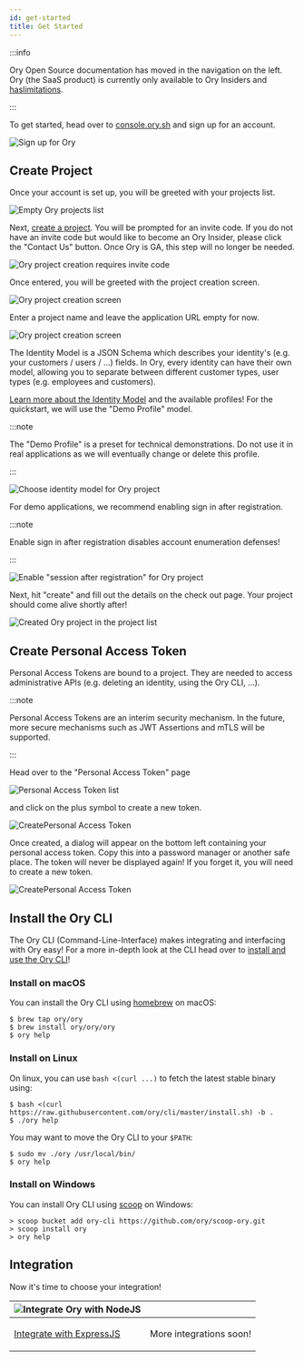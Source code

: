 ```yaml
---
id: get-started
title: Get Started
---
```


:::info

Ory Open Source documentation has moved in the navigation on the left. Ory (the
SaaS product) is currently only available to Ory Insiders and
[haslimitations](./early-access.mdx).

:::

To get started, head over to [console.ory.sh](https://console.ory.sh) and sign
up for an account.

![Sign up for Ory](./images/get-started/signup.png)

## Create Project

Once your account is set up, you will be greeted with your projects list.

![Empty Ory projects list](./images/get-started/project-list-empty.png)

Next, [create a project](https://console.ory.sh/projects/create). You will be
prompted for an invite code. If you do not have an invite code but would like to
become an Ory Insider, please click the "Contact Us" button. Once Ory is GA,
this step will no longer be needed.

![Ory project creation requires invite code](./images/get-started/create-project-invite-code.png)

Once entered, you will be greeted with the project creation screen.

![Ory project creation screen](./images/get-started/project-create.png)

Enter a project name and leave the application URL empty for now.

![Ory project creation screen](./images/get-started/project-create-details.png)

The Identity Model is a JSON Schema which describes your identity's (e.g. your
customers / users / ...) fields. In Ory, every identity can have their own
model, allowing you to separate between different customer types, user types
(e.g. employees and customers).

[Learn more about the Identity Model](concepts/identity.mdx) and the available
profiles! For the quickstart, we will use the "Demo Profile" model.

:::note

The "Demo Profile" is a preset for technical demonstrations. Do not use it in
real applications as we will eventually change or delete this profile.

:::

![Choose identity model for Ory project](./images/get-started/project-create-identity-model.png)

For demo applications, we recommend enabling sign in after registration.

:::note

Enable sign in after registration disables account enumeration defenses!

:::

![Enable "session after registration" for Ory project](./images/get-started/project-create-session-hook.png)

Next, hit "create" and fill out the details on the check out page. Your project
should come alive shortly after!

![Created Ory project in the project list](./images/get-started/project-created.png)

## Create Personal Access Token

Personal Access Tokens are bound to a project. They are needed to access
administrative APIs (e.g. deleting an identity, using the Ory CLI, ...).

:::note

Personal Access Tokens are an interim security mechanism. In the future, more
secure mechanisms such as JWT Assertions and mTLS will be supported.

:::

Head over to the "Personal Access Token" page

![Personal Access Token list](./images/get-started/pat-list.png)

and click on the plus symbol to create a new token.

![CreatePersonal Access Token](./images/get-started/pat-create.png)

Once created, a dialog will appear on the bottom left containing your personal
access token. Copy this into a password manager or another safe place. The token
will never be displayed again! If you forget it, you will need to create a new
token.

![CreatePersonal Access Token](./images/get-started/pat-ready.png)

## Install the Ory CLI

The Ory CLI (Command-Line-Interface) makes integrating and interfacing with Ory
easy! For a more in-depth look at the CLI head over to
[install and use the Ory CLI](./guides/ory-cli-install-use.mdx)!

### Install on macOS

You can install the Ory CLI using [homebrew](https://brew.sh/) on macOS:

```shell
$ brew tap ory/ory
$ brew install ory/ory/ory
$ ory help
```

### Install on Linux

On linux, you can use `bash <(curl ...)` to fetch the latest stable binary
using:

```shell
$ bash <(curl https://raw.githubusercontent.com/ory/cli/master/install.sh) -b .
$ ./ory help
```

You may want to move the Ory CLI to your `$PATH`:

```shell
$ sudo mv ./ory /usr/local/bin/
$ ory help
```

### Install on Windows

You can install Ory CLI using [scoop](https://scoop.sh) on Windows:

```shell
> scoop bucket add ory-cli https://github.com/ory/scoop-ory.git
> scoop install ory
> ory help
```

## Integration

Now it's time to choose your integration!


<table>
  <thead>
  <tr>
    <th><img alt="Integrate Ory with NodeJS" width={100} src={useBaseUrl("images/get-started/nodejs.png")}/></th>
    <th />
  </tr>
  </thead>
  <tbody>
  <td>

[Integrate with ExpressJS](guides/integrate-nodejs.mdx)

  </td>
  <td>

More integrations soon!

  </td>
  </tbody>
</table>
